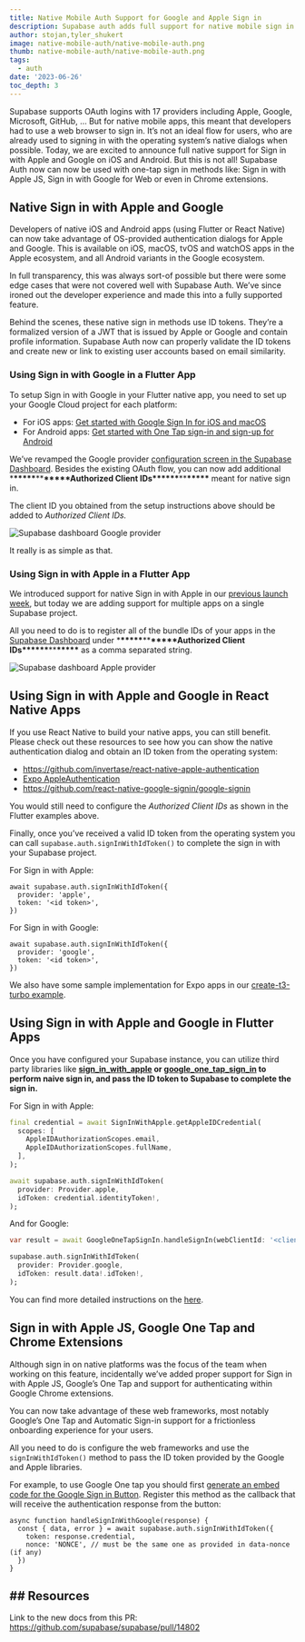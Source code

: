 ```yaml
---
title: Native Mobile Auth Support for Google and Apple Sign in
description: Supabase auth adds full support for native mobile sign in with Apple and Google.
author: stojan,tyler_shukert
image: native-mobile-auth/native-mobile-auth.png
thumb: native-mobile-auth/native-mobile-auth.png
tags:
  - auth
date: '2023-06-26'
toc_depth: 3
---
```


Supabase supports OAuth logins with 17 providers including Apple, Google, Microsoft, GitHub, … But for native mobile apps, this meant that developers had to use a web browser to sign in. It’s not an ideal flow for users, who are already used to signing in with the operating system’s native dialogs when possible. Today, we are excited to announce full native support for Sign in with Apple and Google on iOS and Android. But this is not all! Supabase Auth now can now be used with one-tap sign in methods like: Sign in with Apple JS, Sign in with Google for Web or even in Chrome extensions.

## Native Sign in with Apple and Google

Developers of native iOS and Android apps (using Flutter or React Native) can now take advantage of OS-provided authentication dialogs for Apple and Google. This is available on iOS, macOS, tvOS and watchOS apps in the Apple ecosystem, and all Android variants in the Google ecosystem.

In full transparency, this was always sort-of possible but there were some edge cases that were not covered well with Supabase Auth. We’ve since ironed out the developer experience and made this into a fully supported feature.

Behind the scenes, these native sign in methods use ID tokens. They’re a formalized version of a JWT that is issued by Apple or Google and contain profile information. Supabase Auth now can properly validate the ID tokens and create new or link to existing user accounts based on email similarity.

### Using Sign in with Google in a Flutter App

To setup Sign in with Google in your Flutter native app, you need to set up your Google Cloud project for each platform:

- For iOS apps: [Get started with Google Sign In for iOS and macOS](https://developers.google.com/identity/sign-in/ios/start-integrating#get_an_oauth_client_id)
- For Android apps: [Get started with One Tap sign-in and sign-up for Android](https://developers.google.com/identity/one-tap/android/get-started)

We’ve revamped the Google provider [configuration screen in the Supabase Dashboard](https://supabase.com/dashboard/project/_/auth/providers). Besides the existing OAuth flow, you can now add additional \***\*\*\*\*\***\*\***\*\*\*\*\***Authorized Client IDs\***\*\*\*\*\***\*\***\*\*\*\*\*** meant for native sign in.

The client ID you obtained from the setup instructions above should be added to _Authorized Client IDs._

![Supabase dashboard Google provider](/images/blog/native-mobile-auth/google-setting.png)

It really is as simple as that.

### Using Sign in with Apple in a Flutter App

We introduced support for native Sign in with Apple in our [previous launch week](https://supabase.com/blog/supabase-auth-sso-pkce#native-apple-login-on-ios#native-apple-login-on-ios), but today we are adding support for multiple apps on a single Supabase project.

All you need to do is to register all of the bundle IDs of your apps in the [Supabase Dashboard](https://supabase.com/dashboard/project/_/auth/providers) under \***\*\*\*\*\***\*\***\*\*\*\*\***Authorized Client IDs\***\*\*\*\*\***\*\***\*\*\*\*\*** as a comma separated string.

![Supabase dashboard Apple provider](/images/blog/native-mobile-auth/apple-setting.png)

## Using Sign in with Apple and Google in React Native Apps

If you use React Native to build your native apps, you can still benefit. Please check out these resources to see how you can show the native authentication dialog and obtain an ID token from the operating system:

- https://github.com/invertase/react-native-apple-authentication
- [Expo AppleAuthentication](https://docs.expo.dev/versions/latest/sdk/apple-authentication/)
- https://github.com/react-native-google-signin/google-signin

You would still need to configure the _Authorized Client IDs_ as shown in the Flutter examples above.

Finally, once you’ve received a valid ID token from the operating system you can call `supabase.auth.signInWithIdToken()` to complete the sign in with your Supabase project.

For Sign in with Apple:

```tsx
await supabase.auth.signInWithIdToken({
  provider: 'apple',
  token: '<id token>',
})
```

For Sign in with Google:

```tsx
await supabase.auth.signInWithIdToken({
  provider: 'google',
  token: '<id token>',
})
```

We also have some sample implementation for Expo apps in our [create-t3-turbo example](https://github.com/supabase-community/create-t3-turbo/blob/main/apps/expo/src/app/profile.tsx#L47).

## Using Sign in with Apple and Google in Flutter Apps

Once you have configured your Supabase instance, you can utilize third party libraries like **[sign_in_with_apple](https://pub.dev/packages/sign_in_with_apple) or [google_one_tap_sign_in](https://pub.dev/packages/google_one_tap_sign_in) to perform naive sign in, and pass the ID token to Supabase to complete the sign in.**

For Sign in with Apple:

```dart
final credential = await SignInWithApple.getAppleIDCredential(
  scopes: [
    AppleIDAuthorizationScopes.email,
    AppleIDAuthorizationScopes.fullName,
  ],
);

await supabase.auth.signInWithIdToken(
  provider: Provider.apple,
  idToken: credential.identityToken!,
);
```

And for Google:

```dart
var result = await GoogleOneTapSignIn.handleSignIn(webClientId: '<client ID>');

supabase.auth.signInWithIdToken(
  provider: Provider.google,
  idToken: result.data!.idToken!,
);
```

You can find more detailed instructions on the [here](https://github.com/supabase/supabase-flutter#authentication).

## Sign in with Apple JS, Google One Tap and Chrome Extensions

Although sign in on native platforms was the focus of the team when working on this feature, incidentally we’ve added proper support for Sign in with Apple JS, Google’s One Tap and support for authenticating within Google Chrome extensions.

You can now take advantage of these web frameworks, most notably Google’s One Tap and Automatic Sign-in support for a frictionless onboarding experience for your users.

All you need to do is configure the web frameworks and use the `signInWithIdToken()` method to pass the ID token provided by the Google and Apple libraries.

For example, to use Google One tap you should first [generate an embed code for the Google Sign in Button](https://developers.google.com/identity/gsi/web/tools/configurator). Register this method as the callback that will receive the authentication response from the button:

```tsx
async function handleSignInWithGoogle(response) {
  const { data, error } = await supabase.auth.signInWithIdToken({
    token: response.credential,
    nonce: 'NONCE', // must be the same one as provided in data-nonce (if any)
  })
}
```

## ## Resources

Link to the new docs from this PR: https://github.com/supabase/supabase/pull/14802
